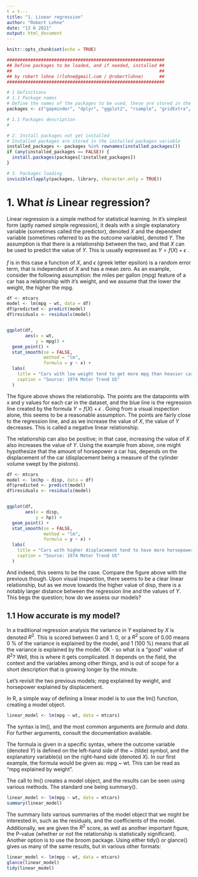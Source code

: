 ```yaml
---
t = t---
title: "1. Linear regression"
author: "Robert Lohne"
date: "13 6 2021"
output: html_document
---
```


```r
knitr::opts_chunk$set(echo = TRUE)

############################################################
## Define packages to be loaded, and if needed, installed ##
##                                                        ##    
## by robert lohne (rlohne@gmail.com / @robertlohne)      ##
############################################################

# 1 Definitions
# 1.1 Package names 
# Define the names of the packages to be used, these are stored in the packages variable, and loaded/installed as needed
packages <- c("gapminder", "dplyr", "ggplot2", "rsample", "gridExtra", "tidymodels")

# 1.1 Packages description
# 

# 2. Install packages not yet installed
# Installed packages are stored in the installed packages variable
installed_packages <- packages %in% rownames(installed.packages())
if (any(installed_packages == FALSE)) {
  install.packages(packages[!installed_packages])
}

# 3. Packages loading
invisible(lapply(packages, library, character.only = TRUE))

```

# 1. What *is* Linear regression?

Linear regression is a simple method for statistical learning. In it's simplest form (aptly named simple regression), it deals with a single explanatory variable (sometimes called the predictor), denoted $X$ and the dependent variable (sometimes referred to as the outcome variable), denoted $Y$. The assumption is that there is a relationship between the two, and that $X$ can be used to predict the value of $Y$. This is usually expressed as $Y = f(X) + \epsilon$ . \
\
$f$ is in this case a function of $X$, and $\epsilon$ (greek letter epsilon) is a random error term, that is independent of $X$ and has a mean zero. As an example, consider the following assumption: the miles per gallon (mpg) feature of a car has a relationship with it's weight, and we assume that the lower the weight, the higher the mpg.

```r
df <- mtcars
model <- lm(mpg ~ wt, data = df)
df$predicted <- predict(model)
df$residuals <- residuals(model)


ggplot(df, 
       aes(x = wt,
           y = mpg)) +
  geom_point() + 
  stat_smooth(se = FALSE, 
              method = "lm",
              formula = y ~ x) +
  labs(
    title = "Cars with low weight tend to get more mpg than heavier cars",
    caption = "Source: 1974 Motor Trend US"
  )
```

The figure above shows the relationship. The points are the datapoints with x and y values for each car in the dataset, and the blue line is the regression line created by the formula $Y = f(X) + \epsilon$ . Going from a visual inspection alone, this seems to be a reasonable assumption. The points are fairly close to the regression line, and as we increase the value of $X$, the value of $Y$ decreases. This is called a negative linear relationship.

The relationship can also be positive; in that case, increasing the value of $X$ also increases the value of $Y$. Using the example from above, one might hypothesize that the amount of horsepower a car has, depends on the displacement of the car (displacement being a measure of the cylinder volume swept by the pistons).

```r
df <- mtcars
model <- lm(hp ~ disp, data = df)
df$predicted <- predict(model)
df$residuals <- residuals(model)


ggplot(df, 
       aes(x = disp,
           y = hp)) +
  geom_point() + 
  stat_smooth(se = FALSE, 
              method = "lm",
              formula = y ~ x) +
  labs(
    title = "Cars with higher displacement tend to have more horsepower",
    caption = "Source: 1974 Motor Trend US"
  )

```

And indeed, this seems to be the case. Compare the figure above with the previous though. Upon visual inspection, there seems to be a clear linear relationship, but as we move towards the higher value of disp, there is a notably larger distance between the regression line and the values of $Y$. This begs the question; how do we assess our models?

## 1.1 How accurate is my model?

In a traditional regression analysis the variance in $Y$ explained by $X$ is denoted $R^2$. This is scored between 0 and 1. 0, or a $R^2$ score of 0.00 means 0 % of the variance is explained by the model, and 1 (100 %) means that all the variance is explained by the model. OK - so what is a "good" value of $R^2$? Well, this is where it gets complicated. It depends on the field, the context and the variables among other things, and is out of scope for a short description that is growing longer by the minute.

Let's revisit the two previous models; mpg explained by weight, and horsepower explained by displacement.

In R, a simple way of defining a linear model is to use the lm() function, creating a model object.

```r

linear_model <- lm(mpg ~ wt, data = mtcars)
```

The syntax is lm(), and the most common arguments are *formula* and *data*. For further arguments, consult the documentation available.

The formula is given in a specific syntax, where the outcome variable (denoted $Y$) is defined on the left-hand side of the \~ (tilde) symbol, and the explanatory variable(s) on the right-hand side (denoted $X$). In our first example, the formula would be given as: mpg \~ wt. This can be read as "mpg explained by weight".

The call to lm() creates a model object, and the results can be seen using various methods. The standard one being summary().

```r

linear_model <- lm(mpg ~ wt, data = mtcars)
summary(linear_model)
```

The summary lists various summaries of the model object that we might be interested in, such as the residuals, and the coefficients of the model. Additionally, we are given the $R^2$ score, as well as another important figure, the P-value (whether or not the relationship is statistically significant). Another option is to use the broom package. Using either tidy() or glance() gives us many of the same results, but in various other formats:

```r
linear_model <- lm(mpg ~ wt, data = mtcars)
glance(linear_model)
tidy(linear_model)
```
